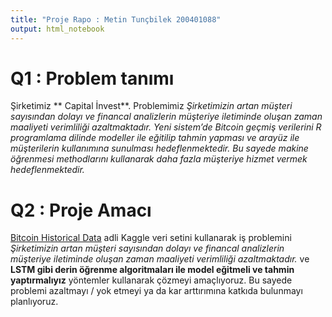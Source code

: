 ```yaml
---
title: "Proje Rapo : Metin Tunçbilek 200401088"
output: html_notebook
---
```


# Q1 : Problem tanımı

Şirketimiz \*\* Capital İnvest\*\*. Problemimiz *Şirketimizin artan müşteri sayısından dolayı ve financal analizlerin müşteriye iletiminde oluşan zaman maaliyeti verimliliği azaltmaktadır. Yeni sistem'de Bitcoin geçmiş verilerini R programlama dilinde modeller ile eğitilip tahmin yapması ve arayüz ile müşterilerin kullanımına sunulması hedeflenmektedir. Bu sayede makine öğrenmesi methodlarını kullanarak daha fazla müşteriye hizmet vermek hedeflenmektedir.*  


# Q2 : Proje Amacı

[Bitcoin Historical Data](https://www.kaggle.com/datasets/armanzhalgasbayev/bitcoin-historical-data-2021-2023) adli Kaggle veri setini kullanarak iş problemini *Şirketimizin artan müşteri sayısından dolayı ve financal analizlerin müşteriye iletiminde oluşan zaman maaliyeti verimliliği azaltmaktadır.* ve **LSTM gibi derin öğrenme algoritmaları ile model eğitmeli ve tahmin yaptırmalıyız** yöntemler kullanarak çözmeyi amaçlıyoruz. Bu sayede problemi azaltmayı / yok etmeyi ya da kar arttırımına katkıda bulunmayı planlıyoruz.
